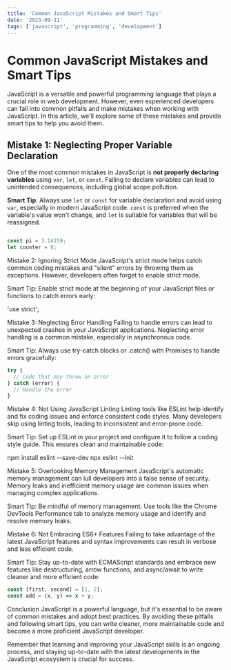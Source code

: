 ```yaml
---
title: 'Common JavaScript Mistakes and Smart Tips'
date: '2023-09-11'
tags: ['javascript', 'programming', 'development']
---
```


# Common JavaScript Mistakes and Smart Tips

JavaScript is a versatile and powerful programming language that plays a crucial role in web development. However, even experienced developers can fall into common pitfalls and make mistakes when working with JavaScript. In this article, we'll explore some of these mistakes and provide smart tips to help you avoid them.

## Mistake 1: Neglecting Proper Variable Declaration

One of the most common mistakes in JavaScript is **not properly declaring variables** using `var`, `let`, or `const`. Failing to declare variables can lead to unintended consequences, including global scope pollution.

**Smart Tip**: Always use `let` or `const` for variable declaration and avoid using `var`, especially in modern JavaScript code. `const` is preferred when the variable's value won't change, and `let` is suitable for variables that will be reassigned.

```jsx

const pi = 3.14159;
let counter = 0;

```
 Mistake 2: Ignoring Strict Mode
JavaScript's strict mode helps catch common coding mistakes and "silent" errors by throwing them as exceptions. However, developers often forget to enable strict mode.

Smart Tip: Enable strict mode at the beginning of your JavaScript files or functions to catch errors early:

'use strict';

 Mistake 3: Neglecting Error Handling
Failing to handle errors can lead to unexpected crashes in your JavaScript applications. Neglecting error handling is a common mistake, especially in asynchronous code.

Smart Tip: Always use try-catch blocks or .catch() with Promises to handle errors gracefully:

```jsx
try {
  // Code that may throw an error
} catch (error) {
  // Handle the error
}

```

Mistake 4: Not Using JavaScript Linting
Linting tools like ESLint help identify and fix coding issues and enforce consistent code styles. Many developers skip using linting tools, leading to inconsistent and error-prone code.

Smart Tip: Set up ESLint in your project and configure it to follow a coding style guide. This ensures clean and maintainable code:

npm install eslint --save-dev
npx eslint --init

 Mistake 5: Overlooking Memory Management
JavaScript's automatic memory management can lull developers into a false sense of security. Memory leaks and inefficient memory usage are common issues when managing complex applications.

Smart Tip: Be mindful of memory management. Use tools like the Chrome DevTools Performance tab to analyze memory usage and identify and resolve memory leaks.

 Mistake 6: Not Embracing ES6+ Features
Failing to take advantage of the latest JavaScript features and syntax improvements can result in verbose and less efficient code.

Smart Tip: Stay up-to-date with ECMAScript standards and embrace new features like destructuring, arrow functions, and async/await to write cleaner and more efficient code:


```jsx
const [first, second] = [1, 2];
const add = (x, y) => x + y;


```


 Conclusion
JavaScript is a powerful language, but it's essential to be aware of common mistakes and adopt best practices. By avoiding these pitfalls and following smart tips, you can write cleaner, more maintainable code and become a more proficient JavaScript developer.

Remember that learning and improving your JavaScript skills is an ongoing process, and staying up-to-date with the latest developments in the JavaScript ecosystem is crucial for success.
